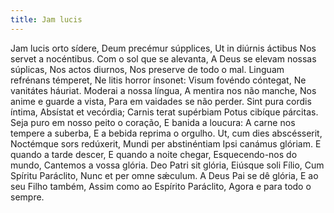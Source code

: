 ```yaml
---
title: Jam lucis
---
```


<div class="grid grid-cols-2 gap-5">
  <span class="text-justify">
    Jam lucis orto sídere, Deum precémur súpplices, Ut in diúrnis áctibus Nos
    servet a nocéntibus.
  </span>
  <span class="text-justify">
    Com o sol que se alevanta, A Deus se elevam nossas súplicas, Nos actos
    diurnos, Nos preserve de todo o mal.
  </span>
  <span class="text-justify">
    Linguam refrénans témperet, Ne litis horror ínsonet: Visum fovéndo cóntegat,
    Ne vanitátes háuriat.
  </span>
  <span class="text-justify">
    Moderai a nossa língua, A mentira nos não manche, Nos anime e guarde a
    vista, Para em vaidades se não perder.
  </span>
  <span class="text-justify">
    Sint pura cordis íntima, Absístat et vecórdia; Carnis terat supérbiam Potus
    cibíque párcitas.
  </span>
  <span class="text-justify">
    Seja puro em nosso peito o coração, E banida a loucura: A carne nos tempere
    a suberba, E a bebida reprima o orgulho.
  </span>
  <span class="text-justify">
    Ut, cum dies abscésserit, Noctémque sors redúxerit, Mundi per abstinéntiam
    Ipsi canámus glóriam.
  </span>
  <span class="text-justify">
    E quando a tarde descer, E quando a noite chegar, Esquecendo-nos do mundo,
    Cantemos a vossa glória.
  </span>
  <span class="text-justify">
    Deo Patri sit glória, Eiúsque soli Fílio, Cum Spíritu Paráclito, Nunc et per
    omne sǽculum.
  </span>
  <span class="text-justify">
    A Deus Pai se dê glória, E ao seu Filho também, Assim como ao Espírito
    Paráclito, Agora e para todo o sempre.
  </span>
</div>
